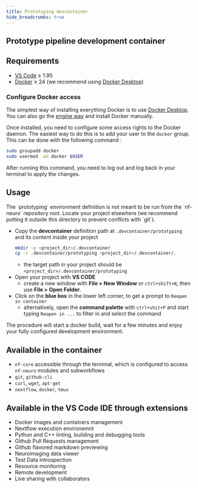 ```yaml
---
title: Prototyping devcontainer
hide_breadcrumbs: true
---
```



## Prototype pipeline development container

## Requirements

- [VS Code](https://code.visualstudio.com) &geq; 1.95
- [Docker](https://www.docker.com/get-started/) &geq; 24 (we recommend using [Docker Desktop](https://www.docker.com/products/docker-desktop))

### Configure Docker access

The simplest way of installing everything Docker is to use [Docker Desktop](https://www.docker.com/products/docker-desktop).
You can also go the [engine way](https://docs.docker.com/engine/install) and install Docker manually.

Once installed, you need to configure some access rights to the Docker daemon. The easiest way to do this is to add your user
to the `docker` group. This can be done with the following command :

```bash
sudo groupadd docker
sudo usermod -aG docker $USER
```

After running this command, you need to log out and log back in your terminal to apply the changes.

## Usage

<Callout variant="warning" title="Important">
The `prototyping` environment definition is not meant to be run from the `nf-neuro` repository root.
Locate your project elsewhere (we recommend putting it outside this directory to prevent
conflicts with `git`).
</Callout>

- Copy the **devcontainer** definition path at `.devcontainer/prototyping` and its content inside your project
  ```bash
  mkdir -p <project_dir>/.devcontainer
  cp -r .devcontainer/prototyping <project_dir>/.devcontainer/.
  ```
  - the target path in your project should be `<project_dir>/.devcontainer/prototyping`
- Open your project with **VS CODE**
  - create a new window with **File > New Window** or `ctrl+shift+N`, then use **File > Open Folder**.
- Click on the **blue box** in the lower left corner, to get a prompt to `Reopen in container`
  - alternatively, open the **command palette** with `ctrl+shit+P` and start typing `Reopen in ...` to filter in
    and select the command

The procedure will start a docker build, wait for a few minutes and enjoy your fully configured development environment.

## Available in the container

- `nf-core` accessible through the terminal, which is configured to access `nf-neuro` modules and subworkflows
- `git`, `github-cli`
- `curl`, `wget`, `apt-get`
- `nextflow`, `docker`, `tmux`

## Available in the VS Code IDE through extensions

- Docker images and containers management
- Nextflow execution environemnt
- Python and C++ linting, building and debugging tools
- Github Pull Requests management
- Github flavored markdown previewing
- Neuroimaging data viewer
- Test Data introspection
- Resource monitoring
- Remote development
- Live sharing with collaborators
